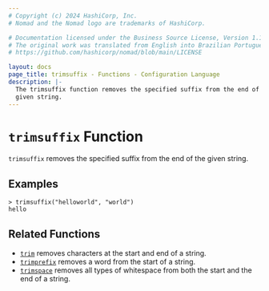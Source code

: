 ```yaml
---
# Copyright (c) 2024 HashiCorp, Inc.
# Nomad and the Nomad logo are trademarks of HashiCorp.

# Documentation licensed under the Business Source License, Version 1.1.
# The original work was translated from English into Brazilian Portuguese.
# https://github.com/hashicorp/nomad/blob/main/LICENSE

layout: docs
page_title: trimsuffix - Functions - Configuration Language
description: |-
  The trimsuffix function removes the specified suffix from the end of a
  given string.
---
```


# `trimsuffix` Function

`trimsuffix` removes the specified suffix from the end of the given string.

## Examples

```shell-session
> trimsuffix("helloworld", "world")
hello
```

## Related Functions

- [`trim`](/nomad/docs/reference/hcl2/functions/string/trim) removes characters at the start and end of a string.
- [`trimprefix`](/nomad/docs/reference/hcl2/functions/string/trimprefix) removes a word from the start of a string.
- [`trimspace`](/nomad/docs/reference/hcl2/functions/string/trimspace) removes all types of whitespace from
  both the start and the end of a string.
